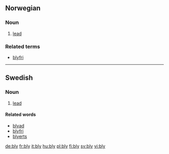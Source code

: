 ==Norwegian==
===Noun===
# [[lead]]
===Related terms===
* [[blyfri]]

----
==Swedish==
===Noun===

# [[lead]]

====Related words====
*[[blyad]]
*[[blyfri]]
*[[blyerts]]

[[de:bly]]
[[fr:bly]]
[[it:bly]]
[[hu:bly]]
[[pl:bly]]
[[fi:bly]]
[[sv:bly]]
[[vi:bly]]